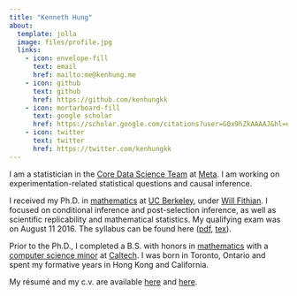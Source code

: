 ```yaml
---
title: "Kenneth Hung"
about:
  template: jolla
  image: files/profile.jpg
  links:
    - icon: envelope-fill
      text: email
      href: mailto:me@kenhung.me
    - icon: github
      text: github
      href: https://github.com/kenhungkk
    - icon: mortarboard-fill
      text: google scholar
      href: https://scholar.google.com/citations?user=G0x9hZkAAAAJ&hl=en
    - icon: twitter
      text: twitter
      href: https://twitter.com/kenhungkk
---
```


I am a statistician in the [Core Data Science Team](https://research.fb.com/category/data-science/) at [Meta](https://research.fb.com). I am working on experimentation-related statistical questions and causal inference.

I received my Ph.D. in [mathematics](http://math.berkeley.edu) at [UC Berkeley](http://www.berkeley.edu), under [Will Fithian](http://www.stat.berkeley.edu/~wfithian). I focused on conditional inference and post-selection inference, as well as scientific replicability and mathematical statistics. My qualifying exam was on August 11 2016. The syllabus can be found here ([pdf](files/qual-syllabus.pdf), [tex](files/qual-syllabus.tex)).

Prior to the Ph.D., I completed a B.S. with honors in [mathematics](http://pma.caltech.edu/content/math) with a [computer science minor](http://www.cms.caltech.edu) at [Caltech](http://www.caltech.edu). I was born in Toronto, Ontario and spent my formative years in Hong Kong and California.

My résumé and my c.v. are available [here](files/resume.pdf) and [here](files/curriculum-vitae.pdf).